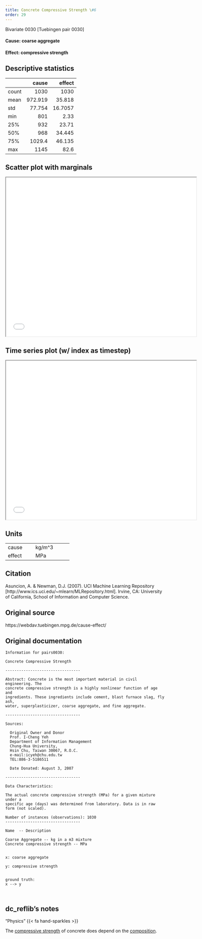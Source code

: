 ```yaml
---
title: Concrete Compressive Strength \#6
order: 29
---
```


Bivariate 0030  [Tuebingen pair 0030]

#### **Cause**: coarse aggregate
#### **Effect**: compressive strength

## Descriptive statistics
|       |    cause |    effect |
|:------|---------:|----------:|
| count | 1030     | 1030      |
| mean  |  972.919 |   35.818  |
| std   |   77.754 |   16.7057 |
| min   |  801     |    2.33   |
| 25%   |  932     |   23.71   |
| 50%   |  968     |   34.445  |
| 75%   | 1029.4   |   46.135  |
| max   | 1145     |   82.6    |

## Scatter plot with marginals

```{=html}
<iframe width=600 height=500 src="plots/scatter_0030.html"></iframe>
```

## Time series plot (w/ index as timestep)

```{=html}
<iframe width=600 height=500 src="plots/series_0030.html"></iframe>
```

## Units
+----------+-----------------+
| cause    | kg/m^3          |
+----------+-----------------+
| effect   | MPa             |
+----------+-----------------+


## Citation
Asuncion, A. & Newman, D.J. (2007).
UCI Machine Learning Repository [http://www.ics.uci.edu/~mlearn/MLRepository.html].
Irvine, CA: University of California, School of Information and Computer Science.

## Original source
https://webdav.tuebingen.mpg.de/cause-effect/

## Original documentation
```
Information for pairs0030:

Concrete Compressive Strength 

---------------------------------

Abstract: Concrete is the most important material in civil engineering. The 
concrete compressive strength is a highly nonlinear function of age and 
ingredients. These ingredients include cement, blast furnace slag, fly ash, 
water, superplasticizer, coarse aggregate, and fine aggregate.

---------------------------------

Sources: 

  Original Owner and Donor
  Prof. I-Cheng Yeh
  Department of Information Management 
  Chung-Hua University, 
  Hsin Chu, Taiwan 30067, R.O.C.
  e-mail:icyeh@chu.edu.tw
  TEL:886-3-5186511

  Date Donated: August 3, 2007
 
---------------------------------

Data Characteristics:
    
The actual concrete compressive strength (MPa) for a given mixture under a 
specific age (days) was determined from laboratory. Data is in raw form (not scaled). 

Number of instances (observations): 1030
---------------------------------

Name  -- Description

Coarse Aggregate -- kg in a m3 mixture 
Concrete compressive strength -- MPa 


x: coarse aggregate

y: compressive strength


ground truth:
x --> y



```

## dc_reflib's notes
::: {.callout-note title="Operational Causality"}
"Physics" {{< fa hand-sparkles >}} 

The [compressive strength](https://en.wikipedia.org/wiki/Compressive_strength) of concrete does depend on the [composition](https://en.wikipedia.org/wiki/Concrete).
:::